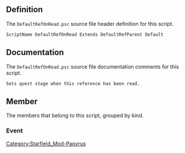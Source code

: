 {{Script_Object_Summary
| title = DefaultRefOnRead
| name = [[SFM:Script-DefaultRefOnRead|DefaultRefOnRead]]
| extends = [[SFM:Script-DefaultRefParent|DefaultRefParent]] → [[SFM:Script-ObjectReference|ObjectReference]] → [[SFM:Script-Form|Form]] → [[SFM:Script-ScriptObject|ScriptObject]]
| flags = Default
}}


== Definition ==
The <code>DefaultRefOnRead.psc</code> source file header definition for this script.

<source lang="papyrus">
ScriptName DefaultRefOnRead Extends DefaultRefParent Default
</source>


== Documentation ==
The <code>DefaultRefOnRead.psc</code> source file documentation comments for this script.

<source>
Sets quest stage when this reference has been read.
</source>


== Member ==
The members that belong to this script, grouped by kind.

=== Event ===
{{Script_Object_Member_Summary
| title = OnRead
| script = [[SFM:Script-DefaultRefOnRead|DefaultRefOnRead]]
| name = [[SFM:Script-DefaultRefOnRead/OnRead|OnRead]]
| kind = Event
}}


[[Category:Starfield_Mod-Papyrus]]
